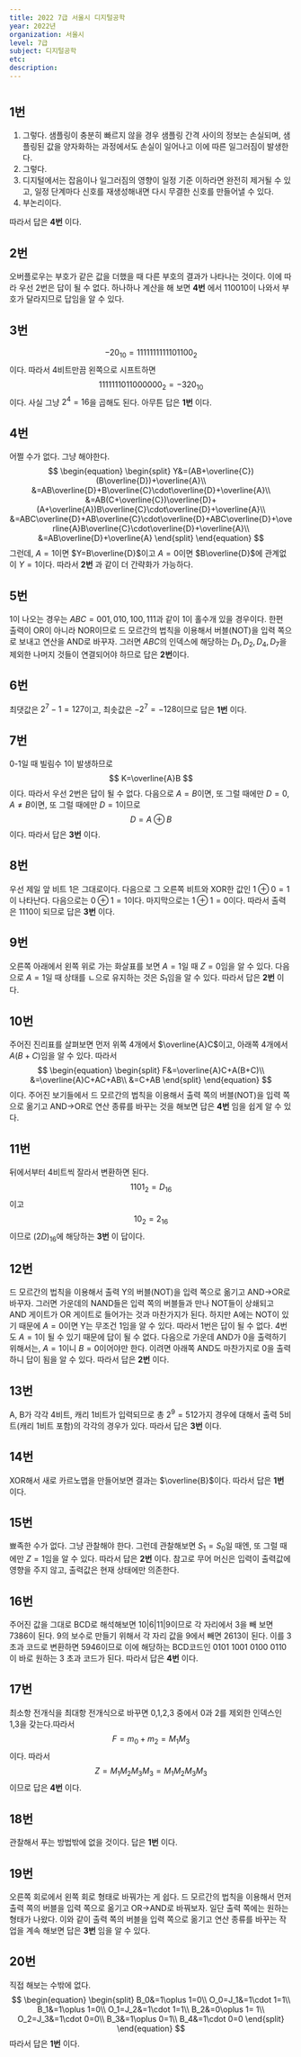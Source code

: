 ```yaml
---
title: 2022 7급 서울시 디지털공학
year: 2022년
organization: 서울시
level: 7급
subject: 디지털공학
etc:
description:
---
```


#

## 1번
1. 그렇다. 샘플링이 충분히 빠르지 않을 경우 샘플링 간격 사이의 정보는 손실되며, 샘플링된 값을 양자화하는 과정에서도 손실이 일어나고 이에 따른 일그러짐이 발생한다.
2. 그렇다.
3. 디지털에서는 잡음이나 일그러짐의 영향이 일정 기준 이하라면 완전히 제거될 수 있고, 일정 단계마다 신호를 재생성해내면 다시 무결한 신호를 만들어낼 수 있다.
4. 부논리이다.

따라서 답은 **4번** 이다.

## 2번
오버플로우는 부호가 같은 값을 더했을 때 다른 부호의 결과가 나타나는 것이다. 이에 따라 우선 2번은 답이 될 수 없다. 하나하나 계산을 해 보면 **4번** 에서 110010이 나와서 부호가 달라지므로 답임을 알 수 있다.

## 3번
$$
-20_{10}=1111111111101100_{2}
$$
이다. 따라서 4비트만끔 왼쪽으로 시프트하면
$$
1111111011000000_{2}=-320_{10}
$$
이다. 사실 그냥 $2^4=16$을 곱해도 된다. 아무튼 답은 **1번** 이다.

## 4번
어쩔 수가 없다. 그냥 해야한다.
$$
\begin{equation}
\begin{split}
Y&=(AB+\overline{C})(B\overline{D})+\overline{A}\\
&=AB\overline{D}+B\overline{C}\cdot\overline{D}+\overline{A}\\
&=AB(C+\overline{C})\overline{D}+(A+\overline{A})B\overline{C}\cdot\overline{D}+\overline{A}\\
&=ABC\overline{D}+AB\overline{C}\cdot\overline{D}+ABC\overline{D}+\overline{A}B\overline{C}\cdot\overline{D}+\overline{A}\\
&=AB\overline{D}+\overline{A}
\end{split}
\end{equation}
$$
그런데, $A=1$이면 $Y=B\overline{D}$이고 $A=0$이면 $B\overline{D}$에 관계없이 $Y=1$이다. 따라서 **2번** 과 같이 더 간략화가 가능하다.

## 5번
1이 나오는 경우는 $ABC=001,010,100,111$과 같이 1이 홀수개 있을 경우이다. 한편 출력이 OR이 아니라 NOR이므로 드 모르간의 법칙을 이용해서 버블(NOT)을 입력 쪽으로 보내고 연산을 AND로 바꾸자.
그러면 $ABC$의 인덱스에 해당하는 $D_1,D_2,D_4,D_7$을 제외한 나머지 것들이 연결되어야 하므로 답은 **2번**이다.

## 6번
최댓값은 $2^7-1=127$이고, 최솟값은 $-2^7=-128$이므로 답은 **1번** 이다.

## 7번
0-1일 때 빌림수 1이 발생하므로
$$
K=\overline{A}B
$$
이다. 따라서 우선 2번은 답이 될 수 없다. 다음으로 $A=B$이면, 또 그럴 때에만 $D=0$, $A\neq B$이면, 또 그럴 때에만 $D=1$이므로
$$
D=A\oplus B
$$
이다. 따라서 답은 **3번** 이다.

## 8번
우선 제일 앞 비트 1은 그대로이다. 다음으로 그 오른쪽 비트와 XOR한 값인 $1\oplus 0=1$이 나타난다. 다음으로는 $0\oplus 1=1$이다. 마지막으로는 $1\oplus 1=0$이다.
따라서 출력은 $1110$이 되므로 답은 **3번** 이다.

## 9번
오른쪽 아래에서 왼쪽 위로 가는 화살표를 보면 $A=1$일 때 $Z=0$임을 알 수 있다. 다음으로 $A=1$일 때 상태를 ㄴ으로 유지하는 것은 $S_1$임을 알 수 있다.
따라서 답은 **2번** 이다.

## 10번
주어진 진리표를 살펴보면 먼저 위쪽 4개에서 $\overline{A}C$이고, 아래쪽 4개에서 $A(B+C)$임을 알 수 있다.
따라서
$$
\begin{equation}
\begin{split}
F&=\overline{A}C+A(B+C)\\
&=\overline{A}C+AC+AB\\
&=C+AB
\end{split}
\end{equation}
$$
이다.
주어진 보기들에서 드 모르간의 법칙을 이용해서 출력 쪽의 버블(NOT)을 입력 쪽으로 옮기고 AND$\rightarrow$OR로 연산 종류를 바꾸는 것을 해보면 답은 **4번** 임을 쉽게 알 수 있다.

## 11번
뒤에서부터 4비트씩 잘라서 변환하면 된다.
$$
1101_2=D_{16}
$$
이고
$$
10_2=2_{16}
$$
이므로 $(2D)_{16}$에 해당하는 **3번** 이 답이다.

## 12번
드 모르간의 법칙을 이용해서 출력 Y의 버블(NOT)을 입력 쪽으로 옮기고 AND$\rightarrow$OR로 바꾸자. 그러면 가운데의 NAND들은 입력 쪽의 버블들과 만나 NOT들이 상쇄되고 AND 게이트가 OR 게이트로 들어가는 것과 마찬가지가 된다.
하지만 A에는 NOT이 있기 때문에 $A=0$이면 Y는 무조건 1임을 알 수 있다. 따라서 1번은 답이 될 수 없다. 4번도 $A=1$이 될 수 있기 때문에 답이 될 수 없다.
다음으로 가운데 AND가 0을 출력하기 위해서는, $A=1$이니 $B=0$이어야만 한다. 이려면 아래쪽 AND도 마찬가지로 0을 출력하니 답이 됨을 알 수 있다. 따라서 답은 **2번** 이다.

## 13번
A, B가 각각 4비트, 캐리 1비트가 입력되므로 총 $2^9=512$가지 경우에 대해서 출력 5비트(캐리 1비트 포함)의 각각의 경우가 있다. 따라서 답은 **3번** 이다.

## 14번
XOR해서 새로 카르노맵을 만들어보면 결과는 $\overline{B}$이다. 따라서 답은 **1번** 이다.

## 15번
뾰족한 수가 없다. 그냥 관찰해야 한다. 그런데 관찰해보면 $S_1=S_0$일 때엔, 또 그럴 때에만 $Z=1$임을 알 수 있다. 따라서 답은 **2번** 이다. 참고로 무어 머신은 입력이 출력값에 영향을 주지 않고, 출력값은 현재 상태에만 의존한다.

## 16번
주어진 값을 그대로 BCD로 해석해보면 10|6|11|9이므로 각 자리에서 3을 빼 보면 7386이 된다. 9의 보수로 만들기 위해서 각 자리 값을 9에서 빼면 2613이 된다. 이를 3 초과 코드로 변환하면 5946이므로 이에 해당하는 BCD코드인 0101 1001 0100 0110이 바로 원하는 3 초과 코드가 된다.
따라서 답은 **4번** 이다.

## 17번
최소항 전개식을 최대항 전개식으로 바꾸면 0,1,2,3 중에서 0과 2를 제외한 인덱스인 1,3을 갖는다.따라서
$$
F=m_0+m_2=M_1M_3
$$
이다. 따라서
$$
Z=M_1M_2M_3M_3=M_1M_2M_3M_3
$$
이므로 답은 **4번** 이다.

## 18번
관찰해서 푸는 방법밖에 없을 것이다. 답은 **1번** 이다.

## 19번
오른쪽 회로에서 왼쪽 회로 형태로 바꿔가는 게 쉽다. 드 모르간의 법칙을 이용해서 먼저 출력 쪽의 버블을 입력 쪽으로 옮기고 OR$\rightarrow$AND로 바꿔보자. 일단 출력 쪽에는 원하는 형태가 나왔다. 이와 같이 출력 쪽의 버블을 입력 쪽으로 옮기고 연산 종류를 바꾸는 작업을 계속 해보면 답은 **3번** 임을 알 수 있다.

## 20번
직접 해보는 수밖에 없다.
$$
\begin{equation}
\begin{split}
B_0&=1\oplus 1=0\\
O_0=J_1&=1\cdot 1=1\\
B_1&=1\oplus 1=0\\
O_1=J_2&=1\cdot 1=1\\
B_2&=0\oplus 1= 1\\
O_2=J_3&=1\cdot 0=0\\
B_3&=1\oplus 0=1\\
B_4&=1\cdot 0=0
\end{split}
\end{equation}
$$
따라서 답은 **1번** 이다.

